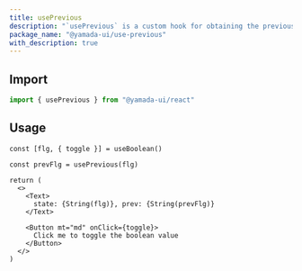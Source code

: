 ```yaml
---
title: usePrevious
description: "`usePrevious` is a custom hook for obtaining the previous value."
package_name: "@yamada-ui/use-previous"
with_description: true
---
```


## Import

```ts
import { usePrevious } from "@yamada-ui/react"
```

## Usage

```tsx functional=true
const [flg, { toggle }] = useBoolean()

const prevFlg = usePrevious(flg)

return (
  <>
    <Text>
      state: {String(flg)}, prev: {String(prevFlg)}
    </Text>

    <Button mt="md" onClick={toggle}>
      Click me to toggle the boolean value
    </Button>
  </>
)
```
